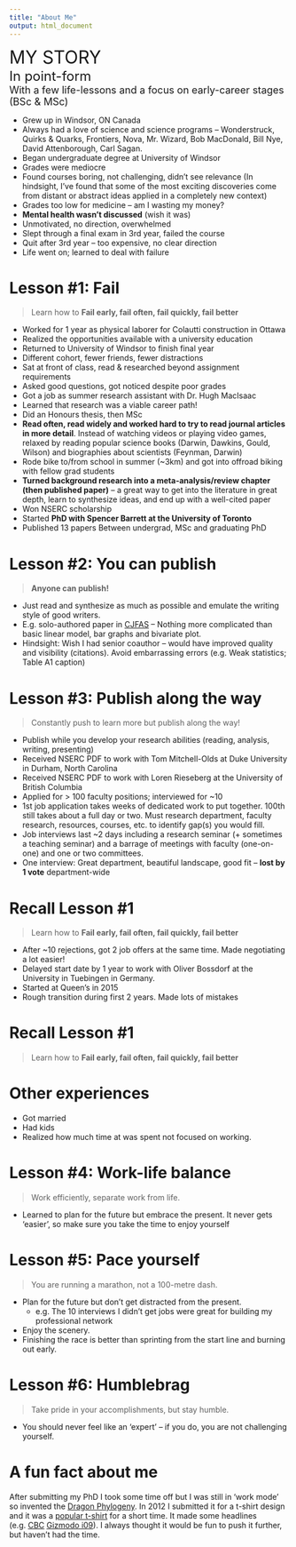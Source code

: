 ```yaml
---
title: "About Me"
output: html_document
---
```


<font size="6">MY STORY</font> <br>
<font size="5">In point-form</font> <br>
<font size="4">With a few life-lessons and a focus on early-career stages (BSc & MSc)</font>

*	Grew up in Windsor, ON Canada
*	Always had a love of science and science programs -- Wonderstruck, Quirks & Quarks, Frontiers, Nova, Mr. Wizard, Bob MacDonald, Bill Nye, David Attenborough, Carl Sagan.
*	Began undergraduate degree at University of Windsor
*	Grades were mediocre
*	Found courses boring, not challenging, didn’t see relevance 
(In hindsight, I’ve found that some of the most exciting discoveries come from distant or abstract ideas applied in a completely new context)
*	Grades too low for medicine – am I wasting my money?
*	__Mental health wasn’t discussed__ (wish it was)
*	Unmotivated, no direction, overwhelmed
*	Slept through a final exam in 3rd year, failed the course
*	Quit after 3rd year – too expensive, no clear direction
*	Life went on; learned to deal with failure

# Lesson #1: Fail

> Learn how to __Fail early, fail often, fail quickly, fail better__

*	Worked for 1 year as physical laborer for Colautti construction in Ottawa
* Realized the opportunities available with a university education
*	Returned to University of Windsor to finish final year
*	Different cohort, fewer friends, fewer distractions
*	Sat at front of class, read & researched beyond assignment requirements
*	Asked good questions, got noticed despite poor grades
*	Got a job as summer research assistant with Dr. Hugh MacIsaac
*	Learned that research was a viable career path!
*	Did an Honours thesis, then MSc
*	__Read often, read widely and worked hard to try to read journal articles in more detail__. Instead of watching videos or playing video games, relaxed by reading popular science books (Darwin, Dawkins, Gould, Wilson) and biographies about scientists (Feynman, Darwin)
* Rode bike to/from school in summer (~3km) and got into offroad biking with fellow grad students
*	__Turned background research into a meta-analysis/review chapter (then published paper)__ – a great way to get into the literature in great depth, learn to synthesize ideas, and end up with a well-cited paper
*	Won NSERC scholarship
*	Started __PhD with Spencer Barrett at the University of Toronto__
*	Published 13 papers Between undergrad, MSc and graduating PhD

# Lesson #2: You can publish

> __Anyone can publish!__ 

* Just read and synthesize as much as possible and emulate the writing style of good writers.
*	E.g. solo-authored paper in [CJFAS](http://www.nrcresearchpress.com/doi/abs/10.1139/f05-002#.WsjJ-IjwY2w) – Nothing more complicated than basic linear model, bar graphs and bivariate plot.   
  + Hindsight: Wish I had senior coauthor – would have improved quality and visibility (citations). Avoid embarrassing errors (e.g. Weak statistics; Table A1 caption)

# Lesson #3: Publish along the way

> Constantly push to learn more but publish along the way!

* Publish while you develop your research abilities (reading, analysis, writing, presenting) 
*	Received NSERC PDF to work with Tom Mitchell-Olds at Duke University in Durham, North Carolina
*	Received NSERC PDF to work with Loren Rieseberg at the University of British Columbia
*	Applied for > 100 faculty positions; interviewed for ~10
*	1st job application takes weeks of dedicated work to put together. 100th still takes about a full day or two. Must research department, faculty research, resources, courses, etc. to identify gap(s) you would fill.
*	Job interviews last ~2 days including a research seminar (+ sometimes a teaching seminar) and a barrage of meetings with faculty (one-on-one) and one or two committees.
*	One interview: Great department, beautiful landscape, good fit – __lost by 1 vote__ department-wide

#	Recall Lesson #1

> Learn how to __Fail early, fail often, fail quickly, fail better__

*	After ~10 rejections, got 2 job offers at the same time. Made negotiating a lot easier!
*	Delayed start date by 1 year to work with Oliver Bossdorf at the University in Tuebingen in Germany.
* Started at Queen's in 2015
* Rough transition during first 2 years. Made lots of mistakes

#	Recall Lesson #1

> Learn how to __Fail early, fail often, fail quickly, fail better__

# Other experiences

*	Got married
*	Had kids
*	Realized how much time at was spent not focused on working. 

# Lesson #4: Work-life balance

> Work efficiently, separate work from life.

*	Learned to plan for the future but embrace the present. It never gets ‘easier’, so make sure you take the time to enjoy yourself

# Lesson #5: Pace yourself

> You are running a marathon, not a 100-metre dash.

* Plan for the future but don't get distracted from the present.
  + e.g. The 10 interviews I didn't get jobs were great for building my professional network
* Enjoy the scenery. 
* Finishing the race is better than sprinting from the start line and burning out early.

# Lesson #6: Humblebrag

> Take pride in your accomplishments, but stay humble.

*	You should never feel like an ‘expert’ – if you do, you are not challenging yourself.

# A fun fact about me

After submitting my PhD I took some time off but I was still in 'work mode' so invented the [Dragon Phylogeny](https://github.com/ColauttiLab/DragonPhylogeny). In 2012 I submitted it for a t-shirt design and it was a [popular t-shirt](https://www.theshirtlist.com/dragon-phylogeny-t-shirt/) for a short time. It made some headlines (e.g. [CBC](http://www.cbc.ca/news/canada/british-columbia/dragon-family-tree-springs-from-scientist-s-imagination-1.1218358) [Gizmodo i09](https://io9.gizmodo.com/5936427/the-evolutionary-history-of-dragons-illustrated-by-a-scientist)). I always thought it would be fun to push it further, but haven't had the time.



